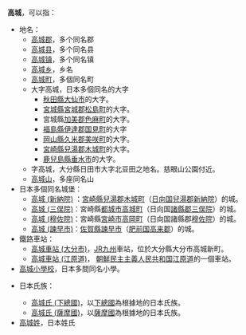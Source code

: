 '''高城'''，可以指：
*地名：
**[[高城郡|高城郡]]，多个同名郡
**[[高城县|高城县]]，多个同名县
**[[高城镇|高城镇]]，多个同名镇
**[[高城乡|高城乡]]，乡名
**[[高城町|高城町]]，多個同名町
**大字高城，日本多個同名的大字
*** [[秋田縣|秋田縣]][[大仙市|大仙市]]的大字。
*** [[宮城縣|宮城縣]][[宮城郡|宮城郡]][[松島町|松島町]]的大字。
*** 宮城縣[[加美郡|加美郡]][[色麻町|色麻町]]的大字。
*** [[福島縣|福島縣]][[伊達郡|伊達郡]][[国見町|国見町]]的大字
*** [[岡山縣|岡山縣]][[久米郡|久米郡]][[美咲町|美咲町]]的大字。
*** [[宮崎縣|宮崎縣]][[兒湯郡|兒湯郡]][[木城町|木城町]]的大字。
*** [[鹿兒島縣|鹿兒島縣]][[垂水市|垂水市]]的大字。
**字高城，大分縣日田市大字北豆田之地名。慈眼山公園付近。
**[[高城山|高城山]]，多座同名山
*日本多個同名城堡：
** [[高城_(新納院)|高城 (新納院)]] ：[[宮崎縣|宮崎縣]][[兒湯郡|兒湯郡]][[木城町|木城町]]（[[日向国|日向国]][[兒湯郡|兒湯郡]][[新納院|新納院]]）的城。
** [[高城_(三俣院)|高城 (三俣院)]]：宮崎縣[[都城市|都城市]][[高城町_(宮崎縣)|高城町]]（日向国[[諸縣郡|諸縣郡]][[三俣院|三俣院]]）的城。
** [[高城_(穆佐院)|高城 (穆佐院)]]：宮崎縣[[宮崎市|宮崎市]][[高岡町_(宮崎縣)|高岡町]]（日向国諸縣郡[[穆佐院|穆佐院]]）的城。
**[[高城_(諫早市)|高城 (諫早市)]]：[[佐賀縣|佐賀縣]][[諫早市|諫早市]]（[[肥前国|肥前国]][[高来郡|高来郡]]）的城。
*鐵路車站：
**[[高城車站_(大分市)|高城車站 (大分市)]]，[[九州旅客鐵道|JR九州]]車站，位於大分縣大分市高城新町。
**[[高城車站_(江原道)|高城車站 (江原道)]]， [[朝鮮民主主義人民共和国|朝鮮民主主義人民共和国]][[江原道_(朝鮮)|江原道]]的一個車站。
*[[高城小學校|高城小學校]]，日本多間同名小學。
*{{anchor|日本氏族}}日本氏族：
**[[高城氏_(下總國)|高城氏 (下總國)]]，以[[下總國|下總國]]為根據地的日本氏族。
**[[高城氏_(薩摩國)|高城氏 (薩摩國)]]，以[[薩摩國|薩摩國]]為根據地的日本氏族。
*[[高城姓|高城姓]]，日本姓氏
{{Disambig|G|Cat=二字亚洲地名消歧义}}
